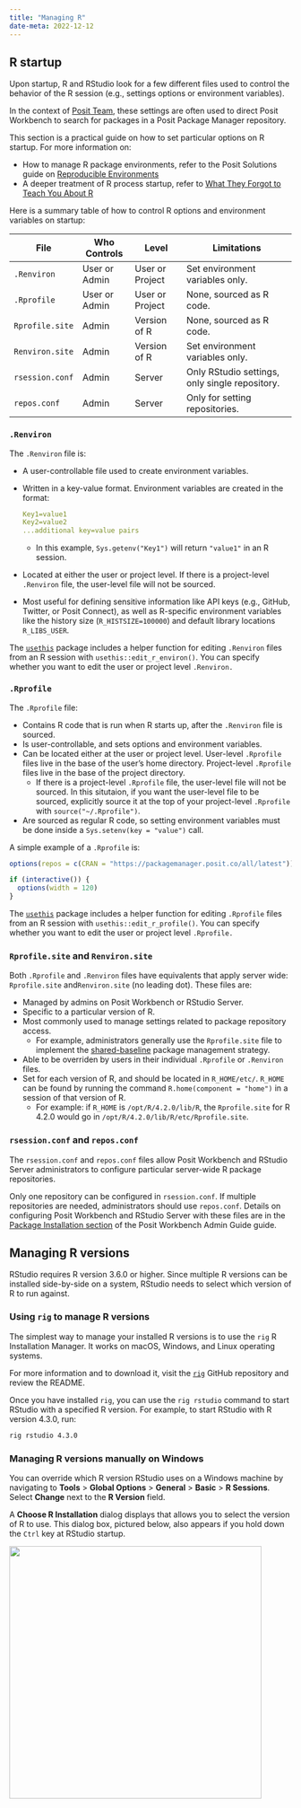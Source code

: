 ```yaml
---
title: "Managing R"
date-meta: 2022-12-12
---
```


## R startup

Upon startup, R and RStudio look for a few different files used to control the behavior of the R session (e.g., settings options or environment variables). 

In the context of [Posit Team](https://docs.posit.co/posit-team/), these settings are often used to direct Posit Workbench to search for packages in a Posit Package Manager repository.

This section is a practical guide on how to set particular options on R startup. For more information on: 

- How to manage R package environments, refer to the Posit Solutions guide on [Reproducible Environments](https://solutions.posit.co/envs-pkgs/environments/)
- A deeper treatment of R process startup, refer to [What They Forgot to Teach You About R](https://rstats.wtf/r-startup.html)

Here is a summary table of how to control R options and environment variables on startup:

| File            | Who Controls  | Level           | Limitations                                    |
|--------------|--------------|--------------|-------------------------------|
| `.Renviron`     | User or Admin | User or Project | Set environment variables only.                |
| `.Rprofile`     | User or Admin | User or Project | None, sourced as R code.                       |
| `Rprofile.site` | Admin         | Version of R    | None, sourced as R code.                       |
| `Renviron.site` | Admin         | Version of R    | Set environment variables only.                |
| `rsession.conf` | Admin         | Server          | Only RStudio settings, only single repository. |
| `repos.conf`    | Admin         | Server          | Only for setting repositories.                 |

### `.Renviron`

The `.Renviron` file is:

- A user-controllable file used to create environment variables.
- Written in a key-value format. Environment variables are created in the format:

  ``` yaml
  Key1=value1
  Key2=value2
  ...additional key=value pairs
  ```

  - In this example, `Sys.getenv("Key1")` will return `"value1"` in an R session.

- Located at either the user or project level. If there is a project-level `.Renviron` file, the user-level file will not be sourced. 
- Most useful for defining sensitive information like API keys (e.g., GitHub, Twitter, or Posit Connect), as well as R-specific environment variables like the history size (`R_HISTSIZE=100000`) and default library locations `R_LIBS_USER`.

:::{.callout-tip}
The [`usethis`](https://usethis.r-lib.org/) package includes a helper function for editing `.Renviron` files from an R session with `usethis::edit_r_environ()`. You can specify whether you want to edit the user or project level `.Renviron.`
:::

### `.Rprofile`

The `.Rprofile` file:

- Contains R code that is run when R starts up, after the `.Renviron` file is sourced.
- Is user-controllable, and sets options and environment variables. 
- Can be located either at the user or project level. User-level `.Rprofile` files live in the base of the user's home directory. Project-level `.Rprofile` files live in the base of the project directory.
  - If there is a project-level `.Rprofile` file, the user-level file will not be sourced. In this situtaion, if you want the user-level file to be sourced, explicitly source it at the top of your project-level `.Rprofile` with `source("~/.Rprofile")`.
- Are sourced as regular R code, so setting environment variables must be done inside a `Sys.setenv(key = "value")` call.

A simple example of a `.Rprofile` is:

``` r
options(repos = c(CRAN = "https://packagemanager.posit.co/all/latest"))

if (interactive()) {
  options(width = 120)
}
```

:::{.callout-tip}
The [`usethis`](https://usethis.r-lib.org/) package includes a helper function for editing `.Rprofile` files from an R session with `usethis::edit_r_profile()`. You can specify whether you want to edit the user or project level `.Rprofile.`
:::

### `Rprofile.site` and `Renviron.site`

Both `.Rprofile` and `.Renviron` files have equivalents that apply server wide: `Rprofile.site` and`Renviron.site` (no leading dot). These files are:

- Managed by admins on Posit Workbench or RStudio Server.
- Specific to a particular version of R. 
- Most commonly used to manage settings related to package repository access. 
  - For example, administrators generally use the `Rprofile.site` file to implement the [shared-baseline](https://solutions.posit.co/envs-pkgs/environments/shared/) package management strategy.
- Able to be overriden by users in their individual `.Rprofile` or `.Renviron` files.
- Set for each version of R, and should be located in `R_HOME/etc/`. `R_HOME` can be found by running the command `R.home(component = "home")` in a session of that version of R. 
  - For example: if `R_HOME` is `/opt/R/4.2.0/lib/R`, the `Rprofile.site` for R 4.2.0 would go in `/opt/R/4.2.0/lib/R/etc/Rprofile.site`.

### `rsession.conf` and `repos.conf`

The `rsession.conf` and `repos.conf` files allow Posit Workbench and RStudio Server administrators to configure particular server-wide R package repositories. 

Only one repository can be configured in `rsession.conf`. If multiple repositories are needed, administrators should use `repos.conf`. Details on configuring Posit Workbench and RStudio Server with these files are in the  [Package Installation section](https://docs.posit.co/ide/server-pro/rstudio_pro_sessions/package_installation.html) of the Posit Workbench Admin Guide guide.

## Managing R versions

RStudio requires R version 3.6.0 or higher. Since multiple R versions can be installed side-by-side on a system, RStudio needs to select which version of R to run against. 

### Using `rig` to manage R versions

The simplest way to manage your installed R versions is to use the `rig` R Installation Manager. It works on macOS, Windows, and Linux operating systems. 

For more information and to download it, visit the [`rig`](https://github.com/r-lib/rig?tab=readme-ov-file#the-r-installation-manager) GitHub repository and review the README. 

Once you have installed `rig`, you can use the `rig rstudio` command to start RStudio with a specified R version. For example, to start RStudio with R version 4.3.0, run:

```bash
rig rstudio 4.3.0
```

### Managing R versions manually on Windows

You can override which R version RStudio uses on a Windows machine by navigating to **Tools** > **Global Options** > **General** > **Basic** > **R Sessions**. Select **Change** next to the **R Version** field.

A **Choose R Installation** dialog displays that allows you to select the version of R to use. This dialog box, pictured below, also appears if you hold down the `Ctrl` key at RStudio startup. 

![](images/choose-r-version.png){fig-alt="A screenshot of the dialog box to select an R installation on a Windows operating system." width="450"}

